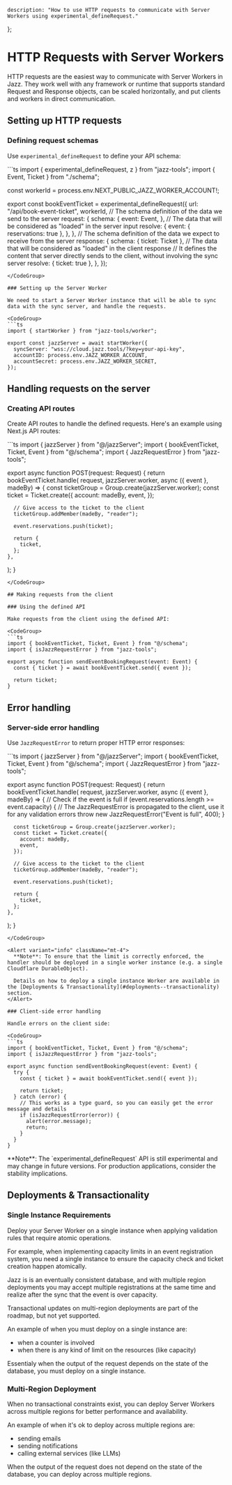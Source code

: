     description: "How to use HTTP requests to communicate with Server Workers using experimental_defineRequest."
};


# HTTP Requests with Server Workers

HTTP requests are the easiest way to communicate with Server Workers in Jazz. They work well with any framework or runtime that supports standard Request and Response objects, can be scaled horizontally, and put clients and workers in direct communication.

## Setting up HTTP requests

### Defining request schemas

Use `experimental_defineRequest` to define your API schema:

<CodeGroup>
```ts
import { experimental_defineRequest, z } from "jazz-tools";
import { Event, Ticket } from "./schema";

const workerId = process.env.NEXT_PUBLIC_JAZZ_WORKER_ACCOUNT!;

export const bookEventTicket = experimental_defineRequest({
  url: "/api/book-event-ticket",
  workerId,
  // The schema definition of the data we send to the server
  request: {
    schema: {
      event: Event,
    },
    // The data that will be considered as "loaded" in the server input
    resolve: {
      event: { reservations: true },
    },
  },
  // The schema definition of the data we expect to receive from the server
  response: {
    schema: { ticket: Ticket },
    // The data that will be considered as "loaded" in the client response
    // It defines the content that server directly sends to the client, without involving the sync server
    resolve: { ticket: true },
  },
});
```
</CodeGroup>

### Setting up the Server Worker

We need to start a Server Worker instance that will be able to sync data with the sync server, and handle the requests.

<CodeGroup>
```ts
import { startWorker } from "jazz-tools/worker";

export const jazzServer = await startWorker({
  syncServer: "wss://cloud.jazz.tools/?key=your-api-key",
  accountID: process.env.JAZZ_WORKER_ACCOUNT,
  accountSecret: process.env.JAZZ_WORKER_SECRET,
});
```
</CodeGroup>

## Handling requests on the server

### Creating API routes

Create API routes to handle the defined requests. Here's an example using Next.js API routes:

<CodeGroup>
```ts
import { jazzServer } from "@/jazzServer";
import { bookEventTicket, Ticket, Event } from "@/schema";
import { JazzRequestError } from "jazz-tools";

export async function POST(request: Request) {
  return bookEventTicket.handle(
    request,
    jazzServer.worker,
    async ({ event }, madeBy) => {
      const ticketGroup = Group.create(jazzServer.worker);
      const ticket = Ticket.create({
        account: madeBy,
        event,
      });

      // Give access to the ticket to the client
      ticketGroup.addMember(madeBy, "reader");

      event.reservations.push(ticket);

      return {
        ticket,
      };
    },
  );
}
```
</CodeGroup>

## Making requests from the client

### Using the defined API

Make requests from the client using the defined API:

<CodeGroup>
```ts
import { bookEventTicket, Ticket, Event } from "@/schema";
import { isJazzRequestError } from "jazz-tools";

export async function sendEventBookingRequest(event: Event) {
  const { ticket } = await bookEventTicket.send({ event });

  return ticket;
}
```
</CodeGroup>

## Error handling

### Server-side error handling

Use `JazzRequestError` to return proper HTTP error responses:

<CodeGroup>
```ts
import { jazzServer } from "@/jazzServer";
import { bookEventTicket, Ticket, Event } from "@/schema";
import { JazzRequestError } from "jazz-tools";

export async function POST(request: Request) {
  return bookEventTicket.handle(
    request,
    jazzServer.worker,
    async ({ event }, madeBy) => {
      // Check if the event is full
      if (event.reservations.length >= event.capacity) {
        // The JazzRequestError is propagated to the client, use it for any validation errors
        throw new JazzRequestError("Event is full", 400);
      }

      const ticketGroup = Group.create(jazzServer.worker);
      const ticket = Ticket.create({
        account: madeBy,
        event,
      });

      // Give access to the ticket to the client
      ticketGroup.addMember(madeBy, "reader");

      event.reservations.push(ticket);

      return {
        ticket,
      };
    },
  );
}
```
</CodeGroup>

<Alert variant="info" className="mt-4">
  **Note**: To ensure that the limit is correctly enforced, the handler should be deployed in a single worker instance (e.g. a single Cloudflare DurableObject).
  
  Details on how to deploy a single instance Worker are available in the [Deployments & Transactionality](#deployments--transactionality) section.
</Alert>

### Client-side error handling

Handle errors on the client side:

<CodeGroup>
```ts
import { bookEventTicket, Ticket, Event } from "@/schema";
import { isJazzRequestError } from "jazz-tools";

export async function sendEventBookingRequest(event: Event) {
  try {
    const { ticket } = await bookEventTicket.send({ event });

    return ticket;
  } catch (error) {
    // This works as a type guard, so you can easily get the error message and details
    if (isJazzRequestError(error)) {
      alert(error.message);
      return;
    }
  }
}
```
</CodeGroup>

<Alert variant="info" className="mt-4">
  **Note**: The `experimental_defineRequest` API is still experimental and may change in future versions. For production applications, consider the stability implications.
</Alert>

## Deployments & Transactionality

### Single Instance Requirements

Deploy your Server Worker on a single instance when applying validation rules that require atomic operations.

For example, when implementing capacity limits in an event registration system, you need a single instance to ensure the capacity check and ticket creation happen atomically.

Jazz is is an eventually consistent database, and with multiple region deployments you may accept multiple registrations at the same time
and realize after the sync that the event is over capacity.

Transactional updates on multi-region deployments are part of the roadmap, but not yet supported.

An example of when you must deploy on a single instance are:
- when a counter is involved
- when there is any kind of limit on the resources (like capacity)

Essentialy when the output of the request depends on the state of the database, you must deploy on a single instance.

### Multi-Region Deployment

When no transactional constraints exist, you can deploy Server Workers across multiple regions for better performance and availability.

An example of when it's ok to deploy across multiple regions are:
- sending emails
- sending notifications
- calling external services (like LLMs)

When the output of the request does not depend on the state of the database, you can deploy across multiple regions.